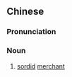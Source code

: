 ==Chinese==
{{zh-forms|s=市侩}}

===Pronunciation===
{{zh-pron
|m=shìkuài
|c=si5 kui2
|mn=qz:chhǐ-kòe/xm,zz:chhī-kòe
|cat=n
}}

===Noun===
{{zh-noun}}

# [[sordid]] [[merchant]]